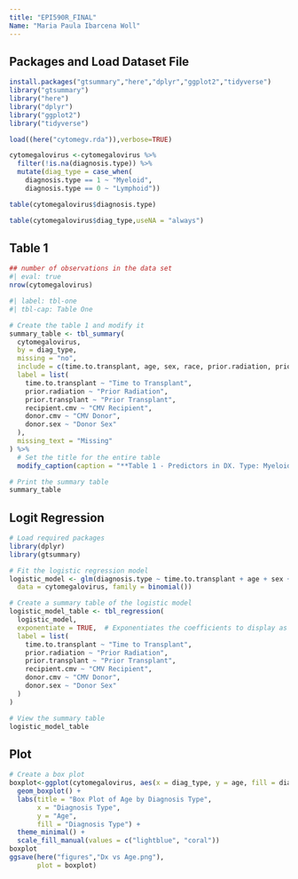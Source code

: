 ```yaml
---
title: "EPI590R_FINAL"
Name: "Maria Paula Ibarcena Woll"
---
```


## Packages and Load Dataset File

```r
install.packages("gtsummary","here","dplyr","ggplot2","tidyverse")
library("gtsummary")
library("here")
library("dplyr")
library("ggplot2")
library("tidyverse")

load((here("cytomegv.rda")),verbose=TRUE)

cytomegalovirus <-cytomegalovirus %>% 
  filter(!is.na(diagnosis.type)) %>%
  mutate(diag_type = case_when(
    diagnosis.type == 1 ~ "Myeloid",
    diagnosis.type == 0 ~ "Lymphoid"))

table(cytomegalovirus$diagnosis.type)

table(cytomegalovirus$diag_type,useNA = "always")


```

## Table 1

```r

## number of observations in the data set
#| eval: true
nrow(cytomegalovirus)

#| label: tbl-one
#| tbl-cap: Table One

# Create the table 1 and modify it
summary_table <- tbl_summary(
  cytomegalovirus,
  by = diag_type, 
  missing = "no",
  include = c(time.to.transplant, age, sex, race, prior.radiation, prior.transplant, recipient.cmv, donor.cmv, donor.sex),
  label = list(
    time.to.transplant ~ "Time to Transplant",
    prior.radiation ~ "Prior Radiation",
    prior.transplant ~ "Prior Transplant",
    recipient.cmv ~ "CMV Recipient",
    donor.cmv ~ "CMV Donor",
    donor.sex ~ "Donor Sex"
  ),
  missing_text = "Missing"
) %>%
  # Set the title for the entire table
  modify_caption(caption = "**Table 1 - Predictors in DX. Type: Myeloid Vs. Lymphoid**") 

# Print the summary table
summary_table
```

## Logit Regression

```r
# Load required packages
library(dplyr)
library(gtsummary)

# Fit the logistic regression model
logistic_model <- glm(diagnosis.type ~ time.to.transplant + age + sex + race + prior.radiation + prior.transplant + recipient.cmv + donor.cmv + donor.sex,
  data = cytomegalovirus, family = binomial())

# Create a summary table of the logistic model
logistic_model_table <- tbl_regression(
  logistic_model,
  exponentiate = TRUE,  # Exponentiates the coefficients to display as odds ratios
  label = list(
    time.to.transplant ~ "Time to Transplant",
    prior.radiation ~ "Prior Radiation",
    prior.transplant ~ "Prior Transplant",
    recipient.cmv ~ "CMV Recipient",
    donor.cmv ~ "CMV Donor",
    donor.sex ~ "Donor Sex"
  )
)

# View the summary table
logistic_model_table

```

## Plot

```r
# Create a box plot 
boxplot<-ggplot(cytomegalovirus, aes(x = diag_type, y = age, fill = diag_type)) +
  geom_boxplot() +
  labs(title = "Box Plot of Age by Diagnosis Type",
       x = "Diagnosis Type",
       y = "Age",
       fill = "Diagnosis Type") +
  theme_minimal() +
  scale_fill_manual(values = c("lightblue", "coral"))
boxplot
ggsave(here("figures","Dx vs Age.png"),
       plot = boxplot)
```
